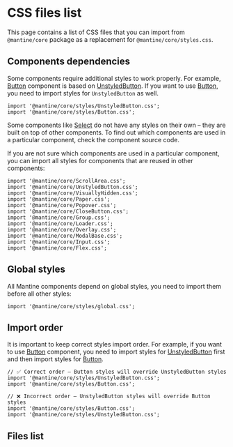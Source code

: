 

# CSS files list

This page contains a list of CSS files that you can import from `@mantine/core` package
as a replacement for `@mantine/core/styles.css`.

## Components dependencies

Some components require additional styles to work properly. For example, [Button](/core/button/)
component is based on [UnstyledButton](/core/unstyled-button/). If you want to use [Button](/core/button/),
you need to import styles for `UnstyledButton` as well.

```tsx
import '@mantine/core/styles/UnstyledButton.css';
import '@mantine/core/styles/Button.css';
```

Some components like [Select](/core/select/) do not have any styles on their own – they are built
on top of other components. To find out which components are used in a particular component, check
the component source code.

If you are not sure which components are used in a particular component, you can import
all styles for components that are reused in other components:

```tsx
import '@mantine/core/ScrollArea.css';
import '@mantine/core/UnstyledButton.css';
import '@mantine/core/VisuallyHidden.css';
import '@mantine/core/Paper.css';
import '@mantine/core/Popover.css';
import '@mantine/core/CloseButton.css';
import '@mantine/core/Group.css';
import '@mantine/core/Loader.css';
import '@mantine/core/Overlay.css';
import '@mantine/core/ModalBase.css';
import '@mantine/core/Input.css';
import '@mantine/core/Flex.css';
```

## Global styles

All Mantine components depend on global styles, you need to import them before
all other styles:

```tsx
import '@mantine/core/styles/global.css';
```

## Import order

It is important to keep correct styles import order. For example, if you want to use
[Button](/core/button/) component, you need to import styles for
[UnstyledButton](/core/unstyled-button/) first and then import styles for [Button](/core/button/).

```tsx
// ✅ Correct order – Button styles will override UnstyledButton styles
import '@mantine/core/styles/UnstyledButton.css';
import '@mantine/core/styles/Button.css';
```

```tsx
// ❌ Incorrect order – UnstyledButton styles will override Button styles
import '@mantine/core/styles/Button.css';
import '@mantine/core/styles/UnstyledButton.css';
```

## Files list

<CssFilesList />
